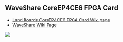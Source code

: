 == WaveShare CoreEP4CE6 FPGA Card ==

* <a href="http://land-boards.com/blwiki/index.php?title=WaveShare_CoreEP4CE6_EP4CE6E22C8N_FPGA_Board">Land Boards CoreEP4CE6 FPGA Card Wiki page</a>
* <a href="https://www.waveshare.com/wiki/CoreEP4CE6">WaveShare Wiki Page</a>

<img src="http://land-boards.com/blwiki/images/0/0e/CoreEP4CE6-intro.jpg"></img>
